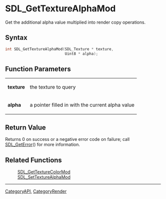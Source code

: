 = SDL_GetTextureAlphaMod =

Get the additional alpha value multiplied into render copy operations.

== Syntax ==

<syntaxhighlight lang='c'>
int SDL_GetTextureAlphaMod(SDL_Texture * texture,
                           Uint8 * alpha);
</syntaxhighlight>

== Function Parameters ==

{|
|'''texture'''
|the texture to query
|-
|'''alpha'''
|a pointer filled in with the current alpha value
|}

== Return Value ==

Returns 0 on success or a negative error code on failure; call
[[SDL_GetError]]() for more information.



== Related Functions ==

:[[SDL_GetTextureColorMod]]
:[[SDL_SetTextureAlphaMod]]

----
[[CategoryAPI]], [[CategoryRender]]


